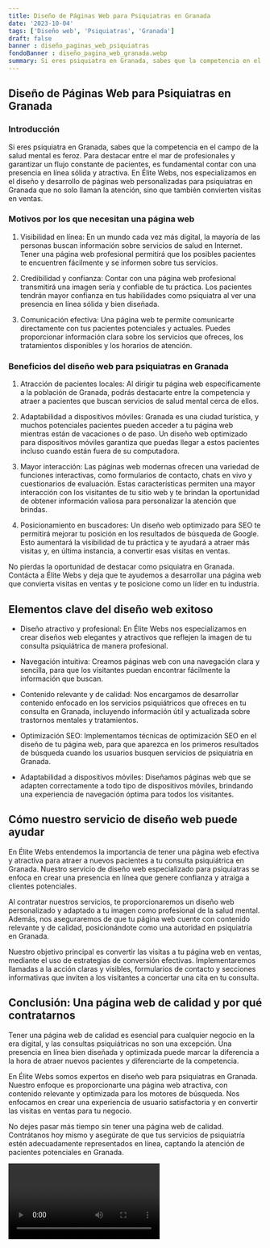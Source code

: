 ```yaml
---
title: Diseño de Páginas Web para Psiquiatras en Granada
date: '2023-10-04'
tags: ['Diseño web', 'Psiquiatras', 'Granada']
draft: false
banner : diseño_paginas_web_psiquiatras
fondoBanner : diseño_pagina_web_granada.webp
summary: Si eres psiquiatra en Granada, sabes que la competencia en el campo de la salud mental es feroz. Para destacar entre el mar de profesionales y garantizar un flujo constante de pacientes, es fundamental contar con una presencia en línea sólida y atractiva. En Élite Webs, nos especializamos en el diseño y desarrollo de páginas web personalizadas para psiquiatras en Granada que no solo llaman la atención, sino que también convierten visitas en ventas.
---
```


## Diseño de Páginas Web para Psiquiatras en Granada

### Introducción

Si eres psiquiatra en Granada, sabes que la competencia en el campo de la salud mental es feroz. Para destacar entre el mar de profesionales y garantizar un flujo constante de pacientes, es fundamental contar con una presencia en línea sólida y atractiva. En Élite Webs, nos especializamos en el diseño y desarrollo de páginas web personalizadas para psiquiatras en Granada que no solo llaman la atención, sino que también convierten visitas en ventas.

### Motivos por los que necesitan una página web

1. Visibilidad en línea: En un mundo cada vez más digital, la mayoría de las personas buscan información sobre servicios de salud en Internet. Tener una página web profesional permitirá que los posibles pacientes te encuentren fácilmente y se informen sobre tus servicios.

2. Credibilidad y confianza: Contar con una página web profesional transmitirá una imagen sería y confiable de tu práctica. Los pacientes tendrán mayor confianza en tus habilidades como psiquiatra al ver una presencia en línea sólida y bien diseñada.

3. Comunicación efectiva: Una página web te permite comunicarte directamente con tus pacientes potenciales y actuales. Puedes proporcionar información clara sobre los servicios que ofreces, los tratamientos disponibles y los horarios de atención.

### Beneficios del diseño web para psiquiatras en Granada

1. Atracción de pacientes locales: Al dirigir tu página web específicamente a la población de Granada, podrás destacarte entre la competencia y atraer a pacientes que buscan servicios de salud mental cerca de ellos.

2. Adaptabilidad a dispositivos móviles: Granada es una ciudad turística, y muchos potenciales pacientes pueden acceder a tu página web mientras están de vacaciones o de paso. Un diseño web optimizado para dispositivos móviles garantiza que puedas llegar a estos pacientes incluso cuando están fuera de su computadora.

3. Mayor interacción: Las páginas web modernas ofrecen una variedad de funciones interactivas, como formularios de contacto, chats en vivo y cuestionarios de evaluación. Estas características permiten una mayor interacción con los visitantes de tu sitio web y te brindan la oportunidad de obtener información valiosa para personalizar la atención que brindas.

4. Posicionamiento en buscadores: Un diseño web optimizado para SEO te permitirá mejorar tu posición en los resultados de búsqueda de Google. Esto aumentará la visibilidad de tu práctica y te ayudará a atraer más visitas y, en última instancia, a convertir esas visitas en ventas.

No pierdas la oportunidad de destacar como psiquiatra en Granada. Contácta a Élite Webs y deja que te ayudemos a desarrollar una página web que convierta visitas en ventas y te posicione como un líder en tu industria.

<GifSeo />

<Cta />

## Elementos clave del diseño web exitoso

- Diseño atractivo y profesional: En Élite Webs nos especializamos en crear diseños web elegantes y atractivos que reflejen la imagen de tu consulta psiquiátrica de manera profesional.

- Navegación intuitiva: Creamos páginas web con una navegación clara y sencilla, para que los visitantes puedan encontrar fácilmente la información que buscan.

- Contenido relevante y de calidad: Nos encargamos de desarrollar contenido enfocado en los servicios psiquiátricos que ofreces en tu consulta en Granada, incluyendo información útil y actualizada sobre trastornos mentales y tratamientos.

- Optimización SEO: Implementamos técnicas de optimización SEO en el diseño de tu página web, para que aparezca en los primeros resultados de búsqueda cuando los usuarios busquen servicios de psiquiatría en Granada.

- Adaptabilidad a dispositivos móviles: Diseñamos páginas web que se adapten correctamente a todo tipo de dispositivos móviles, brindando una experiencia de navegación óptima para todos los visitantes.

## Cómo nuestro servicio de diseño web puede ayudar

En Élite Webs entendemos la importancia de tener una página web efectiva y atractiva para atraer a nuevos pacientes a tu consulta psiquiátrica en Granada. Nuestro servicio de diseño web especializado para psiquiatras se enfoca en crear una presencia en línea que genere confianza y atraiga a clientes potenciales.

Al contratar nuestros servicios, te proporcionaremos un diseño web personalizado y adaptado a tu imagen como profesional de la salud mental. Además, nos aseguraremos de que tu página web cuente con contenido relevante y de calidad, posicionándote como una autoridad en psiquiatría en Granada.

Nuestro objetivo principal es convertir las visitas a tu página web en ventas, mediante el uso de estrategias de conversión efectivas. Implementaremos llamadas a la acción claras y visibles, formularios de contacto y secciones informativas que inviten a los visitantes a concertar una cita en tu consulta.

## Conclusión: Una página web de calidad y por qué contratarnos

Tener una página web de calidad es esencial para cualquier negocio en la era digital, y las consultas psiquiátricas no son una excepción. Una presencia en línea bien diseñada y optimizada puede marcar la diferencia a la hora de atraer nuevos pacientes y diferenciarte de la competencia.

En Élite Webs somos expertos en diseño web para psiquiatras en Granada. Nuestro enfoque es proporcionarte una página web atractiva, con contenido relevante y optimizada para los motores de búsqueda. Nos enfocamos en crear una experiencia de usuario satisfactoria y en convertir las visitas en ventas para tu negocio.

No dejes pasar más tiempo sin tener una página web de calidad. Contrátanos hoy mismo y asegúrate de que tus servicios de psiquiatría estén adecuadamente representados en línea, captando la atención de pacientes potenciales en Granada.

<Video />

<CtaBot job='Psiquiatras' city='Granada'/>

<Gmaps query='Granada+españa+maps' />